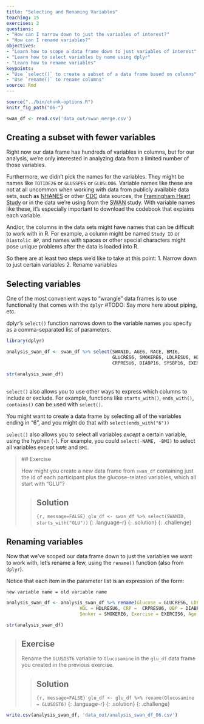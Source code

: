 ```yaml
---
title: "Selecting and Renaming Variables"
teaching: 15
exercises: 2
questions:
- "How can I narrow down to just the variables of interest?"
- "How can I rename variables?"
objectives:
- "Learn how to scope a data frame down to just variables of interest"
- "Learn how to select variables by name using dplyr"
- "Learn how to rename variables"
keypoints:
- "Use `select()` to create a subset of a data frame based on columns"
- "Use `rename()` to rename columns"
source: Rmd
---
```


```r
source("../bin/chunk-options.R")
knitr_fig_path("06-")
```

```r
swan_df <- read.csv('data_out/swan_merge.csv')
```

## Creating a subset with fewer variables

Right now our data frame has hundreds of variables in columns, but for our analysis, we're only interested in analyzing data from a limited number of those variables.

Furthermore, we didn't pick the names for the variables.  They might be names like `TOTIDE26` or `GLUSSPE6` or `GLUSLOO6`.  Variable names like these are not at all uncommon when working with data from publicly available data sets, such as [NHANES](https://www.cdc.gov/nchs/nhanes/) or other [CDC](https://data.cdc.gov/) data sources, the [Framingham Heart Study](https://www.framinghamheartstudy.org/) or in the data we're using from the [SWAN](https://www.swanstudy.org/) study.   With variable names like these, it's especially important to download the codebook that explains each variable. 

And/or, the columns in the data sets might have names that can be difficult to work with in R.  For example, a column might be named `Study ID` or `Diastolic BP`, and names with spaces or other special characters might pose unique problems after the data is loaded into R.

So there are at least two steps we'd like to take at this point:
1. Narrow down to just certain variables
2. Rename variables

## Selecting variables

One of the most convenient ways to "wrangle" data frames is to use functionality that comes with the `dplyr` #TODO: Say more here about piping, etc.

dplyr's `select()` function narrows down to the variable names you specify as a comma-separated list of parameters.


```r

library(dplyr)

analysis_swan_df <- swan_df %>% select(SWANID, AGE6, RACE, BMI6, 
                                       GLUCRES6, SMOKERE6, LDLRESU6, HDLRESU6, 
                                       CRPRESU6, DIABP16, SYSBP16, EXERCIS6)

str(analysis_swan_df)
  
```

`select()` also allows you to use other ways to express which columns to include or exclude.  For example, functions like `starts_with()`, `ends_with()`, `contains()` can be used with `select()`.

You might want to create a data frame by selecting all of the variables ending in "6", and you might do that with `select(ends_with("6"))`

`select()` also allows you to select all variables *except* a certain variable, using the hyphen (`-`).  For example, you could `select(-NAME, -BMI)` to select all variables except `NAME` and `BMI`.

>  ## Exercise
> 
> How might you create a new data frame from  `swan_df` containing just the id of each participant plus the glucose-related variables, which all start with "GLU"?
> 
> > ## Solution
> >
> > ```{r, message=FALSE}
> > glu_df <- swan_df %>% select(SWANID, starts_with("GLU"))
> > ```
> > {: .language-r}
> {: .solution}
{: .challenge}


## Renaming variables

Now that we've scoped our data frame down to just the variables we want to work with, let's rename a few, using the `rename()` function (also from `dplyr`).

Notice that each item in the parameter list is an expression of the form:

`new variable name = old variable name`


```r
analysis_swan_df <- analysis_swan_df %>% rename(Glucose = GLUCRES6, LDL = LDLRESU6, 
                           HDL = HDLRESU6, CRP =  CRPRESU6, DBP = DIABP16, SBP = SYSBP16,
                           Smoker = SMOKERE6, Exercise = EXERCIS6, Age = AGE6, BMI = BMI6)

str(analysis_swan_df)
```

> ## Exercise
> 
> Rename the `GLUSOST6` variable to `Glucosamine` in the `glu_df` data frame you created in the previous exercise.
> 
> > ## Solution
> >
> > ```{r, message=FALSE}
> > glu_df <- glu_df %>% rename(Glucosamine = GLUSOST6)
> > ```
> > {: .language-r}
> {: .solution}
{: .challenge}

```r
write.csv(analysis_swan_df, 'data_out/analysis_swan_df_06.csv')
```

